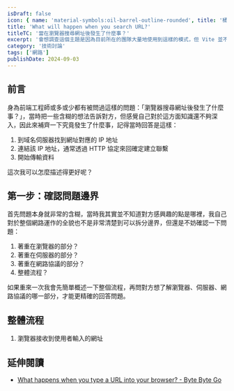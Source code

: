 ```yaml
---
isDraft: false
icon: { name: 'material-symbols:oil-barrel-outline-rounded', title: '桶子符號' }
title: 'What will happen when you search URL?'
titleTC: '當在瀏覽器搜尋網址後發生了什麼事？'
excerpt: '會想調查這個主題是因為目前所在的團隊大量地使用到這樣的模式，但 Vite 並不會在開發中進行 Tree Shake 就導致每一次開發環境都有大量的無用代碼被打包進去，嚴重影響到開發體驗。因此研究一下這種方法的理念與優缺點以架構更好的專案。'
category: '技術討論'
tags: ['網路']
publishDate: 2024-09-03
---
```


## 前言

身為前端工程師或多或少都有被問過這樣的問題：「瀏覽器搜尋網址後發生了什麼事？」，當時把一些含糊的想法告訴對方，但感覺自己對於這方面知識還不夠深入，因此來補齊一下究竟發生了什麼事，記得當時回答是這樣：

1. 到域名伺服器找到網址對應的 IP 地址
2. 連結該 IP 地址，通常透過 HTTP 協定來回確定建立聯繫
3. 開始傳輸資料

這次我可以怎麼描述得更好呢？

## 第一步：確認問題邊界

首先問題本身就非常的含糊，當時我其實並不知道對方感興趣的點是哪裡，我自己對於整個網路運作的全貌也不是非常清楚到可以拆分邊界，但還是不妨確認一下問題：

1. 著重在瀏覽器的部分？
2. 著重在伺服器的部分？
3. 著重在網路協議的部分？
4. 整體流程？

如果重來一次我會先簡單概述一下整個流程，再問對方想了解瀏覽器、伺服器、網路協議的哪一部分，才能更精確的回答問題。

## 整體流程

1. 瀏覽器接收到使用者輸入的網址

## 延伸閱讀

- [What happens when you type a URL into your browser? - Byte Byte Go](https://www.youtube.com/watch?v=AlkDbnbv7dk)
